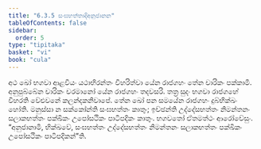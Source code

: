 ```yaml
---
title: "6.3.5 සංඝභත්තාදිඅනුජානන"
tableOfContents: false
sidebar:
  order: 5
type: "tipitaka"
basket: "vi"
book: "cula"
---
```



<DynamicBreadcrumb />

<Division number="325" book="cula">

<Paragraph number="1430" book="cula">
අථ ඛෝ භගවා ආළවියං යථාභිරන්තං විහරිත්වා යේන රාජගහං තේන චාරිකං පක්කාමි. අනුපුබ්බේන චාරිකං චරමානෝ යේන රාජගහං තදවසරි. තත්‍ර සුදං භගවා රාජගහේ විහරති වේළුවනේ කලන්දකනිවාපේ. තේන ඛෝ පන සමයේන රාජගහං දුබ්භික්ඛං හෝති. මනුස්සා න සක්කෝන්ති සංඝභත්තං කාතුං; ඉච්ඡන්ති උද්දේසභත්තං නිමන්තනං සලාකභත්තං පක්ඛිකං උපෝසථිකං පාටිපදිකං කාතුං. භගවතෝ ඒතමත්ථං ආරෝචේසුං. “අනුජානාමි, භික්ඛවේ, සංඝභත්තං උද්දේසභත්තං නිමන්තනං සලාකභත්තං පක්ඛිකං උපෝසථිකං පාටිපදිකන්”ති.
</Paragraph>
</Division>